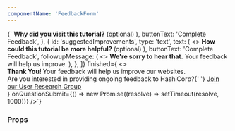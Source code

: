 ```yaml
---
componentName: 'FeedbackForm'
---
```


<LiveComponent>
  {`<FeedbackForm
  questions={[
    {
      id: 'helpful',
      type: 'choice',
      text: 'Was this tutorial helpful?',
      answers: [
        {
          value: 'yes',
          display: 'Yes',
          nextQuestion: 'reasonForVisit',
        },
        {
          value: 'no',
          display: 'No',
          nextQuestion: 'suggestedImprovements',
        },
      ],
    },
    {
      id: 'reasonForVisit',
      type: 'text',
      text: (
        <>
          <strong>Why did you visit this tutorial?</strong> (optional)
        </>
      ),
      buttonText: 'Complete Feedback',
    },
    {
      id: 'suggestedImprovements',
      type: 'text',
      text: (
        <>
          <strong>How could this tutorial be more helpful?</strong> (optional)
        </>
      ),
      buttonText: 'Complete Feedback',
      followupMessage: (
        <>
          <strong>We're sorry to hear that.</strong> Your feedback will help us
          improve.
        </>
      ),
    },
  ]}
  finished={
    <>
      <div className="g-callout alert alert-success">
        <strong>Thank You! </strong>
        Your feedback will help us improve our websites.
      </div>
      <div>
        Are you interested in providing ongoing feedback to HashiCorp?{' '}
        <a
          href="https://hashicorp.sjc1.qualtrics.com/jfe/form/SV_9mXDsXs20OS2sCx"
          rel="noreferrer"
          target="_blank"
        >
          Join our User Research Group
        </a>
      </div>
    </>
  }
  onQuestionSubmit={() => new Promise((resolve) => setTimeout(resolve, 1000))}
/>`}
</LiveComponent>

<UsageDetails packageJson={packageJson} />

### Props

<PropsTable props={componentProps} />

